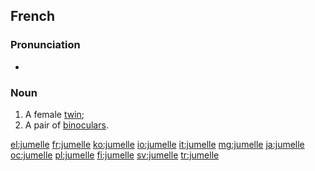 ==French==

===Pronunciation===
* {{audio|Fr-jumelle.ogg|audio}}

===Noun===
{{fr-noun|f}}

# A female [[twin]]; {{feminine of|jumeau|lang=fr}}
# A pair of [[binoculars]].

[[el:jumelle]]
[[fr:jumelle]]
[[ko:jumelle]]
[[io:jumelle]]
[[it:jumelle]]
[[mg:jumelle]]
[[ja:jumelle]]
[[oc:jumelle]]
[[pl:jumelle]]
[[fi:jumelle]]
[[sv:jumelle]]
[[tr:jumelle]]